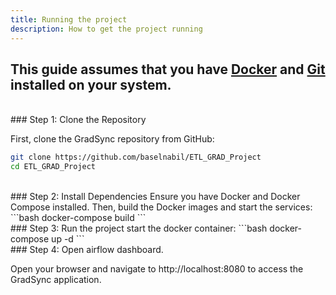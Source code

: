 ```yaml
---
title: Running the project
description: How to get the project running
---
```


## This guide assumes that you have [Docker](https://www.docker.com/get-started) and [Git](https://git-scm.com/book/en/v2/Getting-Started-Installing-Git) installed on your system.
<br />
### Step 1: Clone the Repository

First, clone the GradSync repository from GitHub:

```bash
git clone https://github.com/baselnabil/ETL_GRAD_Project
cd ETL_GRAD_Project
```
<br />
### Step 2: Install Dependencies
Ensure you have Docker and Docker Compose installed. Then, build the Docker images and start the services:
```bash
docker-compose build
```

<br />
### Step 3: Run the project
start the docker container:
```bash
docker-compose up -d
```

<br />
### Step 4: Open airflow dashboard.

Open your browser and navigate to http://localhost:8080 to access the GradSync application.